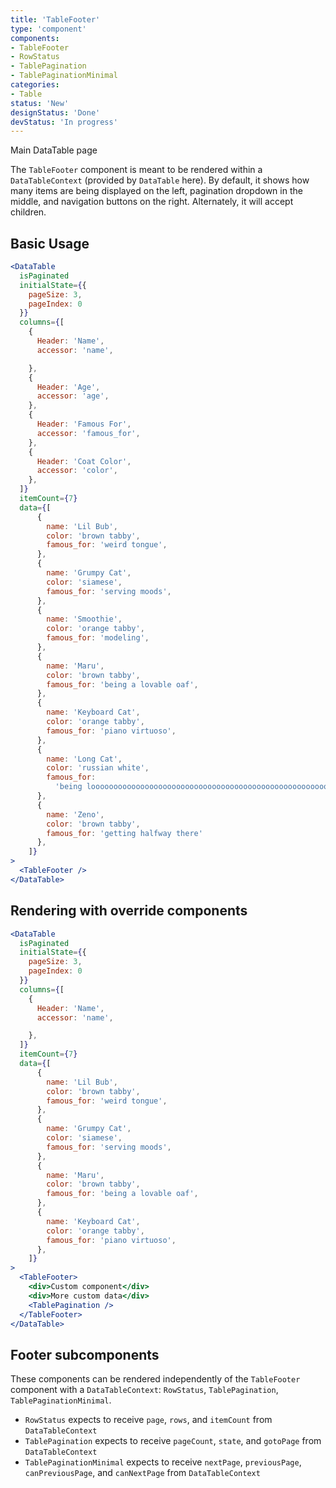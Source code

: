 ---
title: 'TableFooter'
type: 'component'
components:
- TableFooter
- RowStatus
- TablePagination
- TablePaginationMinimal
categories:
- Table
status: 'New'
designStatus: 'Done'
devStatus: 'In progress'
---

<Link to="/components/datatable/">Main DataTable page</Link>

The `TableFooter` component is meant to be rendered within a `DataTableContext` (provided by `DataTable` here).
By default, it shows how many items are being displayed on the left, pagination dropdown in the middle, and
navigation buttons on the right.
Alternately, it will accept children.

## Basic Usage

```jsx live
<DataTable
  isPaginated
  initialState={{
    pageSize: 3,
    pageIndex: 0
  }}
  columns={[
    {
      Header: 'Name',
      accessor: 'name',

    },
    {
      Header: 'Age',
      accessor: 'age',
    },
    {
      Header: 'Famous For',
      accessor: 'famous_for',
    },
    {
      Header: 'Coat Color',
      accessor: 'color',
    },
  ]}
  itemCount={7}
  data={[
      {
        name: 'Lil Bub',
        color: 'brown tabby',
        famous_for: 'weird tongue',
      },
      {
        name: 'Grumpy Cat',
        color: 'siamese',
        famous_for: 'serving moods',
      },
      {
        name: 'Smoothie',
        color: 'orange tabby',
        famous_for: 'modeling',
      },
      {
        name: 'Maru',
        color: 'brown tabby',
        famous_for: 'being a lovable oaf',
      },
      {
        name: 'Keyboard Cat',
        color: 'orange tabby',
        famous_for: 'piano virtuoso',
      },
      {
        name: 'Long Cat',
        color: 'russian white',
        famous_for:
          'being loooooooooooooooooooooooooooooooooooooooooooooooooooooong',
      },
      {
        name: 'Zeno',
        color: 'brown tabby',
        famous_for: 'getting halfway there'
      },
    ]}
>
  <TableFooter />
</DataTable>
```

## Rendering with override components
```jsx live
<DataTable
  isPaginated
  initialState={{
    pageSize: 3,
    pageIndex: 0
  }}
  columns={[
    {
      Header: 'Name',
      accessor: 'name',

    },
  ]}
  itemCount={7}
  data={[
      {
        name: 'Lil Bub',
        color: 'brown tabby',
        famous_for: 'weird tongue',
      },
      {
        name: 'Grumpy Cat',
        color: 'siamese',
        famous_for: 'serving moods',
      },
      {
        name: 'Maru',
        color: 'brown tabby',
        famous_for: 'being a lovable oaf',
      },
      {
        name: 'Keyboard Cat',
        color: 'orange tabby',
        famous_for: 'piano virtuoso',
      },
    ]}
>
  <TableFooter>
    <div>Custom component</div>
    <div>More custom data</div>
    <TablePagination />
  </TableFooter>
</DataTable>
```

## Footer subcomponents
These components can be rendered independently of the `TableFooter` component with a `DataTableContext`: `RowStatus`,
`TablePagination`, `TablePaginationMinimal`.
- `RowStatus` expects to receive `page`, `rows`, and `itemCount` from `DataTableContext`
- `TablePagination` expects to receive `pageCount`, `state`, and `gotoPage` from `DataTableContext`
- `TablePaginationMinimal` expects to receive `nextPage`, `previousPage`, `canPreviousPage`, and `canNextPage` from `DataTableContext`
